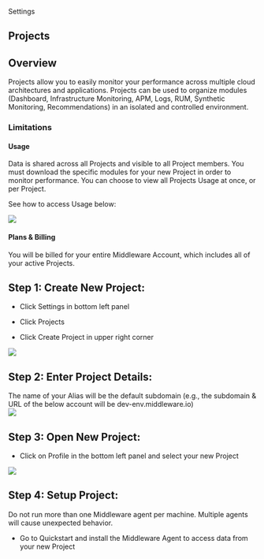 Settings

Projects
--------

## Overview

Projects allow you to easily monitor your performance across multiple cloud architectures and applications. Projects can be used to organize modules (Dashboard, Infrastructure Monitoring, APM, Logs, RUM, Synthetic Monitoring, Recommendations) in an isolated and controlled environment.

### Limitations

#### Usage

Data is shared across all Projects and visible to all Project members. You must download the specific modules for your new Project in order to monitor performance. You can choose to view all Projects Usage at once, or per Project.

See how to access Usage below:

![](https://lh5.googleusercontent.com/xdMfmlfOquoDfIUVKr81jQSDsSBaA1ma1WTppsljmL_p5YkHfC-q7IHXHYi210ICOpQZlzE2zXDUBB7BdKY6Q06Dp2m92-_3oE0Bx-I0mPTGQxpXMb8ln9HDQ1sqMDn63ShEU30kP10vlj8NDAHOgw4)

#### Plans & Billing

You will be billed for your entire Middleware Account, which includes all of your active Projects. 

## Step 1: Create New Project:

-   Click Settings in bottom left panel

-   Click Projects

-   Click Create Project in upper right corner

![](https://lh3.googleusercontent.com/1rqzb8aEA-8btxxDjbP9iTNh3Ph1zWO6SPVoDPk2alwfK1Qi2cMtmmvT6VjhIzjI59fqeuz0jdqyBjsnodlKhXhnrmX7oVvWklJfGHkMMz0Zau9HL0lgppdXnIjY-6EOfTMPAxSHGUAugK1deXPJKSQ)

## Step 2: Enter Project Details:

<Note> The name of your Alias will be the default subdomain (e.g., the subdomain & URL of the below account will be dev-env.middleware.io)</Note>\
![](https://lh5.googleusercontent.com/SHafERVXpo6_tXgXhi3YHWBW-FkjCVzv6qsHcm9jJh0WGCE0Y37jZ7ED1rF9O1sLr1hwQZIWFRcK45_TDYcF1XaeBZOHiM6CC4TQNceWIp89gamZSDqeHGPA7x_25cnPLBjuC9b2Bo8Sd9cCRKryDDY)

## Step 3: Open New Project: 

-   Click on Profile in the bottom left panel and select your new Project

![](https://lh6.googleusercontent.com/OJGTRiBr5b6LS_smHDeF9kFzyumsFZfamQ1RIMs_x3ra4ZsEfPilFgfJ8YIAteaYwEWGVB1enD5YqXz1iNNzBNKpr2Sg7MHm8BI9vudnVTelhNHqdx1SM9gY-RfNUoInOSxlDvwWSKSGlhEXcn0Q9kU)

## Step 4: Setup Project:

<Warning> Do not run more than one Middleware agent per machine. Multiple agents will cause unexpected behavior. </Warning>

* Go to Quickstart and install the Middleware Agent to access data from your new Project